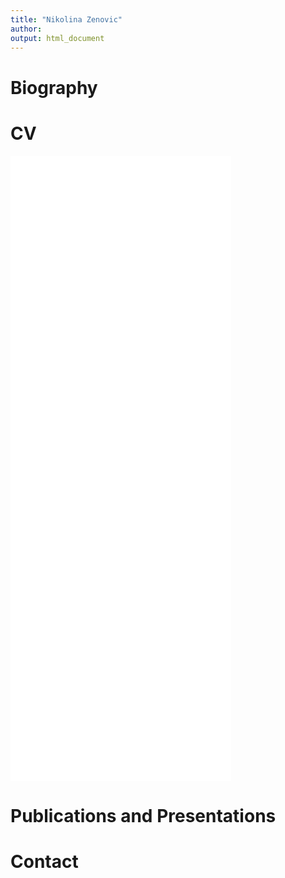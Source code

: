 ```yaml
---
title: "Nikolina Zenovic"
author: 
output: html_document
---
```


# Biography


# CV
<div>
<iframe src="CV June 2020 - Zenovic copy.pdf" style="width: 70%; height:1000px; margin-left: auto;margin-left: auto;" frameborder="0">
</iframe>
</div>


# Publications and Presentations


# Contact

<link rel="stylesheet"href="https://willythewoo.github.io/WillyTheWoo/workshop/styles.css">
